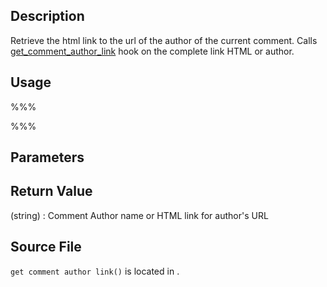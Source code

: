 ==Description==

Retrieve the html link to the url of the author of the current comment.  Calls [[Hook_Reference/get_comment_author_link|get_comment_author_link]] hook on the complete link HTML or author.

== Usage ==

%%% <?php echo get_comment_author_link( $comment_ID ); ?> %%%

== Parameters ==

{{Parameter|$comment_ID|int|The ID of the comment for which to get the author's link. |optional|null}}

== Return Value ==

; (string) : Comment Author name or HTML link for author's URL

== Source File ==

<tt>get comment author link()</tt> is located in {{Trac|wp-includes/comment-template.php}}.